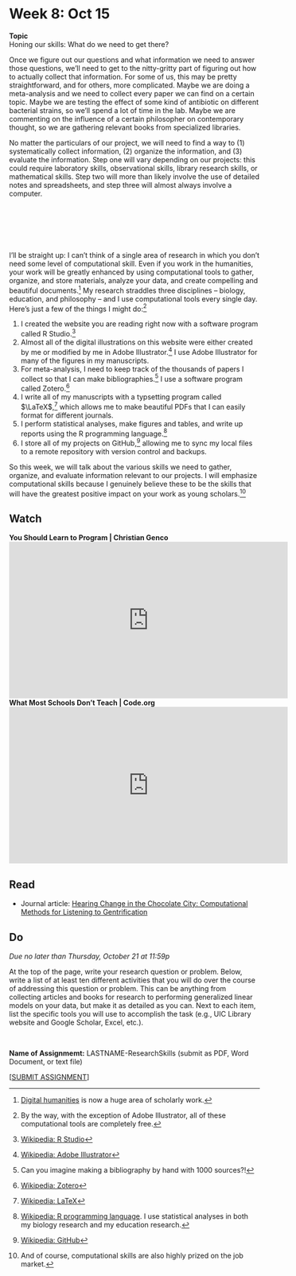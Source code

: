 # Week 8: Oct 15

<div class="boxed" id="center">
**Topic**  
Honing our skills: What do we need to get there?</div>

Once we figure out our questions and what information we need to answer those questions, we'll need to get to the nitty-gritty part of figuring out how to actually collect that information. For some of us, this may be pretty straightforward, and for others, more complicated. Maybe we are doing a meta-analysis and we need to collect every paper we can find on a certain topic. Maybe we are testing the effect of some kind of antibiotic on different bacterial strains, so we'll spend a lot of time in the lab. Maybe we are commenting on the influence of a certain philosopher on contemporary thought, so we are gathering relevant books from specialized libraries. 

No matter the particulars of our project, we will need to find a way to (1) systematically collect information, (2) organize the information, and (3) evaluate the information. Step one will vary depending on our projects: this could require laboratory skills, observational skills, library research skills, or mathematical skills. Step two will more than likely involve the use of detailed notes and spreadsheets, and step three will almost always involve a computer.

\

<div id="center">
<i style="color:thistle" class="fas fa-clipboard-list fa-3x"></i> \ \ \ <i style="color:gray" class="fas fa-arrow-right fa-3x"></i> \ \ \ <i style="color:rosybrown" class="fas fa-table fa-3x"></i> \ \ \ <i style="color:gray" class="fas fa-arrow-right fa-3x"></i>\ \ \ <i style="color:salmon" class="fas fa-laptop-code fa-3x"></i>
</div>

\

I'll be straight up: I can't think of a single area of research in which you don't need some level of computational skill. Even if you work in the humanities, your work will be greatly enhanced by using computational tools to gather, organize, and store materials, analyze your data, and create compelling and beautiful documents.[^10] My research straddles three disciplines -- biology, education, and philosophy -- and I use computational tools every single day. Here's just a few of the things I might do:[^11]

1. I created the website you are reading right now with a software program called R Studio.[^12]
2. Almost all of the digital illustrations on this website were either created by me or modified by me in Adobe Illustrator.[^13] I use Adobe Illustrator for many of the figures in my manuscripts.
3. For meta-analysis, I need to keep track of the thousands of papers I collect so that I can make bibliographies.[^14] I use a software program called Zotero.[^15]
4. I write all of my manuscripts with a typsetting program called $\LaTeX$,[^16] which allows me to make beautiful PDFs that I can easily format for different journals.
5. I perform statistical analyses, make figures and tables, and write up reports using the R programming language.[^17]
6. I store all of my projects on GitHub,[^18] allowing me to sync my local files to a remote repository with version control and backups.

So this week, we will talk about the various skills we need to gather, organize, and evaluate information relevant to our projects. I will emphasize computational skills because I genuinely believe these to be the skills that will have the greatest positive impact on your work as young scholars.[^30]

## Watch 

**You Should Learn to Program | Christian Genco**  
<div class="youtube-video-container">
<iframe width="560" height="315" src="https://www.youtube.com/embed/xfBWk4nw440" title="YouTube video player" frameborder="0" allow="accelerometer; autoplay; clipboard-write; encrypted-media; gyroscope; picture-in-picture" allowfullscreen></iframe>
</div>

**What Most Schools Don't Teach | Code.org** 
<div class="youtube-video-container">
<iframe width="560" height="315" src="https://www.youtube.com/embed/nKIu9yen5nc" title="YouTube video player" frameborder="0" allow="accelerometer; autoplay; clipboard-write; encrypted-media; gyroscope; picture-in-picture" allowfullscreen></iframe>
</div>

## Read

+ Journal article: [Hearing Change in the Chocolate City: Computational Methods for Listening to Gentrification](https://uofi.box.com/s/4dkeyzyxtho78kv2vozvsbqo0pwheeay)

## Do

_Due no later than Thursday, October 21 at 11:59p_

At the top of the page, write your research question or problem. Below, write a list of at least ten different activities that you will do over the course of addressing this question or problem. This can be anything from collecting articles and books for research to performing generalized linear models on your data, but make it as detailed as you can. Next to each item, list the specific tools you will use to accomplish the task (e.g., UIC Library website and Google Scholar, Excel, etc.). 

\

**Name of Assignmemt:** LASTNAME-ResearchSkills (submit as PDF, Word Document, or text file)  

[[SUBMIT ASSIGNMENT](mailto:Assignm.fm5se02nmdodyogb@u.box.com)]

[^10]: [Digital humanities](https://online-learning.harvard.edu/course/introduction-digital-humanities?delta=2) is now a huge area of scholarly work.
[^11]: By the way, with the exception of Adobe Illustrator, all of these computational tools are completely free.
[^12]: [Wikipedia: R Studio](https://en.wikipedia.org/wiki/RStudio)
[^13]: [Wikipedia: Adobe Illustrator](https://en.wikipedia.org/wiki/Adobe_Illustrator)
[^14]: Can you imagine making a bibliography by hand with 1000 sources?!
[^15]: [Wikipedia: Zotero](https://en.wikipedia.org/wiki/Zotero)
[^16]: [Wikipedia: LaTeX](https://en.wikipedia.org/wiki/LaTeX)
[^17]: [Wikipedia: R programming language](https://en.wikipedia.org/wiki/R_(programming_language)). I use statistical analyses in both my biology research and my education research.
[^18]: [Wikipedia: GitHub](https://en.wikipedia.org/wiki/GitHub)
[^30]: And of course, computational skills are also highly prized on the job market.
